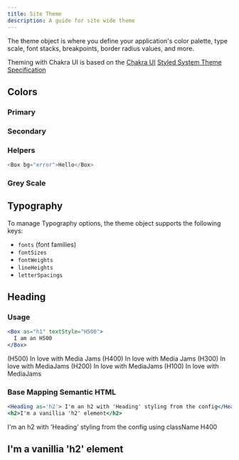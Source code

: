 ```yaml
---
title: Site Theme
description: A guide for site wide theme
---
```


The theme object is where you define your application's color palette, type
scale, font stacks, breakpoints, border radius values, and more.

Theming with Chakra UI is based on the
[Chakra UI](https://chakra-ui.com/docs/theming/theme)
[Styled System Theme Specification](https://system-ui.com/theme/)

## Colors

### Primary

<ColorWrapper>
  <ColorPalettes color="primary" />
</ColorWrapper>

### Secondary

<ColorWrapper>
  <ColorPalettes color="secondary" />
</ColorWrapper>

### Helpers

<ColorWrapper>
  <ColorPalette color="error" name="Error" />
  <ColorPalette color="warning" name="Warning" />
  <ColorPalette color="success" name="Success" />
  <ColorPalette color="link" name="Link" />
  <ColorPalette color="visited" name="Visited" />
</ColorWrapper>

```js
<Box bg="error">Hello</Box>
```

### Grey Scale

<ColorWrapper>
  <ColorPalettes color="gray" />
</ColorWrapper>

## Typography

To manage Typography options, the theme object supports the following keys:

- `fonts` (font families)
- `fontSizes`
- `fontWeights`
- `lineHeights`
- `letterSpacings`

## Heading

### Usage

```jsx
<Box as="h1" textStyle="H500">
  I am an H500
</Box>
```

<Stack spacing={3}>
  <Box as="h1" textStyle="H500">
    (H500) In love with Media Jams
  </Box>
  <Box textStyle="H400">(H400) In love with Media Jams</Box>
  <Box textStyle="H300">(H300) In love with MediaJams</Box>
  <Box textStyle="H200">(H200) In love with MediaJams</Box>
  <Box textStyle="H100">(H100) In love with MediaJams</Box>
</Stack>

### Base Mapping Semantic HTML

```jsx
<Heading as='h2'> I'm an h2 with 'Heading' styling from the config</Heading>
<h2>I'm a vanillia 'h2' element</h2>
```

<Stack spacing={3}>
  <Heading as="h2">
    I'm an h2 with 'Heading' styling from the config using className H400
  </Heading>
  <h2>I'm a vanillia 'h2' element</h2>
</Stack>
